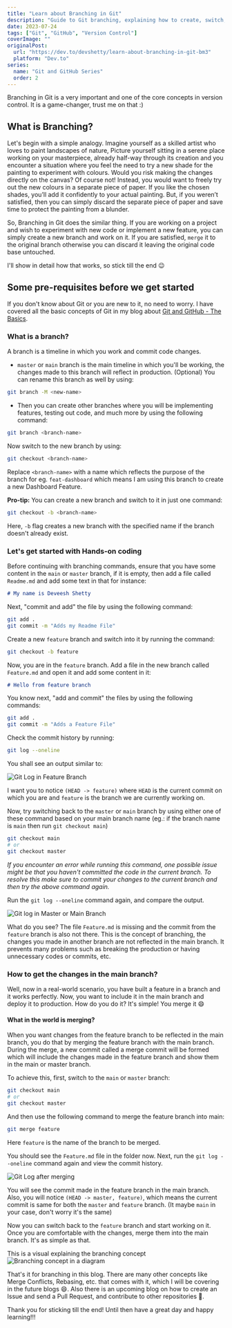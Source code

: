 ```yaml
---
title: "Learn about Branching in Git"
description: "Guide to Git branching, explaining how to create, switch, and merge branches with practical examples and commands for effective version control."
date: 2023-07-24
tags: ["Git", "GitHub", "Version Control"]
coverImage: ""
originalPost:
  url: "https://dev.to/devshetty/learn-about-branching-in-git-bm3"
  platform: "Dev.to"
series:
  name: "Git and GitHub Series"
  order: 2
---
```


Branching in Git is a very important and one of the core concepts in version control. It is a game-changer, trust me on that :)

## What is Branching?

Let's begin with a simple analogy. Imagine yourself as a skilled artist who loves to paint landscapes of nature, Picture yourself sitting in a serene place working on your masterpiece, already half-way through its creation and you encounter a situation where you feel the need to try a new shade for the painting to experiment with colours. Would you risk making the changes directly on the canvas? Of course not! Instead, you would want to freely try out the new colours in a separate piece of paper. If you like the chosen shades, you’ll add it confidently to your actual painting.
But, if you weren’t satisfied, then you can simply discard the separate piece of paper and save time to protect the painting from a blunder.

So, Branching in Git does the similar thing. If you are working on a project and wish to experiment with new code or implement a new feature, you can simply create a new branch and work on it. If you are satisfied, `merge` it to the original branch otherwise you can discard it leaving the original code base untouched.

I'll show in detail how that works, so stick till the end 😉

## Some pre-requisites before we get started

If you don't know about Git or you are new to it, no need to worry. I have covered all the basic concepts of Git in my blog about [Git and GitHub - The Basics](https://dev.to/devshetty/git-and-github-for-beginners-the-basics-d3n).

### What is a branch?

A branch is a timeline in which you work and commit code changes.

- `master` or `main` branch is the main timeline in which you'll be working, the changes made to this branch will reflect in production. (Optional) You can rename this branch as well by using:

```bash
git branch -M <new-name>
```

- Then you can create other branches where you will be implementing features, testing out code, and much more by using the following command:

```bash
git branch <branch-name>
```

Now switch to the new branch by using:

```bash
git checkout <branch-name>
```

Replace `<branch-name>` with a name which reflects the purpose of the branch for eg. `feat-dashboard` which means I am using this branch to create a new Dashboard Feature.

**Pro-tip:** You can create a new branch and switch to it in just one command:

```bash
git checkout -b <branch-name>
```

Here, `-b` flag creates a new branch with the specified name if the branch doesn't already exist.

### Let's get started with Hands-on coding

Before continuing with branching commands, ensure that you have some content in the `main` or `master` branch, if it is empty, then add a file called `Readme.md` and add some text in that for instance:

```md
# My name is Deveesh Shetty
```

Next, "commit and add" the file by using the following command:

```bash
git add .
git commit -m "Adds my Readme File"
```

Create a new `feature` branch and switch into it by running the command:

```bash
git checkout -b feature
```

Now, you are in the `feature` branch. Add a file in the new branch called `Feature.md` and open it and add some content in it:

```md
# Hello from feature branch
```

You know next, "add and commit" the files by using the following commands:

```bash
git add .
git commit -m "Adds a Feature File"
```

Check the commit history by running:

```bash
git log --oneline
```

You shall see an output similar to:

![Git Log in Feature Branch](https://dev-to-uploads.s3.amazonaws.com/uploads/articles/9w5xtlibjf2dbxssmx0g.png)

I want you to notice `(HEAD -> feature)` where `HEAD` is the current commit on which you are and `feature` is the branch we are currently working on.

Now, try switching back to the `master` or `main` branch by using either one of these command based on your main branch name (eg.: if the branch name is `main` then run `git checkout main`)

```bash
git checkout main
# or
git checkout master
```

_If you encounter an error while running this command, one possible issue might be that you haven't committed the code in the current branch. To resolve this make sure to commit your changes to the current branch and then try the above command again._

Run the `git log --oneline` command again, and compare the output.

![Git log in Master or Main Branch](https://dev-to-uploads.s3.amazonaws.com/uploads/articles/d2ykc52bon3ongj5ia0g.png)

What do you see? The file `Feature.md` is missing and the commit from the `feature` branch is also not there. This is the concept of branching, the changes you made in another branch are not reflected in the main branch. It prevents many problems such as breaking the production or having unnecessary codes or commits, etc.

### How to get the changes in the main branch?

Well, now in a real-world scenario, you have built a feature in a branch and it works perfectly. Now, you want to include it in the main branch and deploy it to production. How do you do it? It's simple! You merge it 😄

#### What in the world is merging?

When you want changes from the feature branch to be reflected in the main branch, you do that by merging the feature branch with the main branch. During the merge, a new commit called a merge commit will be formed which will include the changes made in the feature branch and show them in the main or master branch.

To achieve this, first, switch to the `main` or `master` branch:

```bash
git checkout main
# or
git checkout master
```

And then use the following command to merge the feature branch into main:

```bash
git merge feature
```

Here `feature` is the name of the branch to be merged.

You should see the `Feature.md` file in the folder now. Next, run the `git log --oneline` command again and view the commit history.

![Git Log after merging](https://dev-to-uploads.s3.amazonaws.com/uploads/articles/7376fqzeo7e70m8prd1q.png)

You will see the commit made in the feature branch in the main branch. Also, you will notice `(HEAD -> master, feature)`, which means the current commit is same for both the `master` and `feature` branch. (It maybe `main` in your case, don't worry it's the same)

Now you can switch back to the `feature` branch and start working on it. Once you are comfortable with the changes, merge them into the main branch. It's as simple as that.

This is a visual explaining the branching concept
![Branching concept in a diagram](https://dev-to-uploads.s3.amazonaws.com/uploads/articles/hyv57jw2pacigt13uft2.png)

That's it for branching in this blog. There are many other concepts like Merge Conflicts, Rebasing, etc. that comes with it, which I will be covering in the future blogs 😄. Also there is an upcoming blog on how to create an Issue and send a Pull Request, and contribute to other repositories 👀.

Thank you for sticking till the end! Until then have a great day and happy learning!!!
